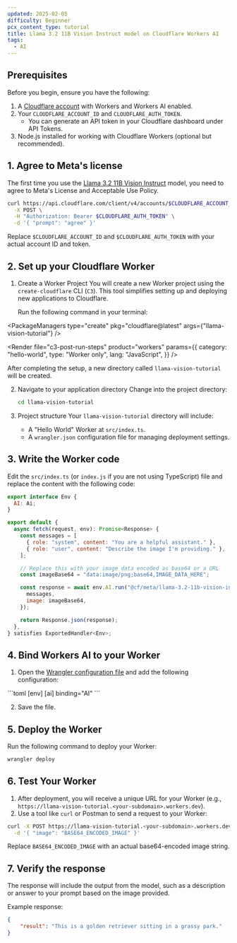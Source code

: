 ```yaml
---
updated: 2025-02-05
difficulty: Beginner
pcx_content_type: tutorial
title: Llama 3.2 11B Vision Instruct model on Cloudflare Workers AI
tags:
  - AI
---
```



## Prerequisites

Before you begin, ensure you have the following:

1. A [Cloudflare account](https://dash.cloudflare.com/sign-up) with Workers and Workers AI enabled.
2. Your `CLOUDFLARE_ACCOUNT_ID` and `CLOUDFLARE_AUTH_TOKEN`.
   - You can generate an API token in your Cloudflare dashboard under API Tokens.
3. Node.js installed for working with Cloudflare Workers (optional but recommended).

## 1. Agree to Meta's license

The first time you use the [Llama 3.2 11B Vision Instruct](/workers-ai/models/llama-3.2-11b-vision-instruct) model, you need to agree to Meta's License and Acceptable Use Policy.

```bash title="curl"
curl https://api.cloudflare.com/client/v4/accounts/$CLOUDFLARE_ACCOUNT_ID/ai/run/@cf/meta/llama-3.2-11b-vision-instruct \
  -X POST \
  -H "Authorization: Bearer $CLOUDFLARE_AUTH_TOKEN" \
  -d '{ "prompt": "agree" }'
```

Replace `$CLOUDFLARE_ACCOUNT_ID` and `$CLOUDFLARE_AUTH_TOKEN` with your actual account ID and token.

## 2. Set up your Cloudflare Worker

1. Create a Worker Project
   You will create a new Worker project using the `create-cloudflare` CLI (`C3`). This tool simplifies setting up and deploying new applications to Cloudflare.

   Run the following command in your terminal:

<PackageManagers
	type="create"
	pkg="cloudflare@latest"
	args={"llama-vision-tutorial"}
/>

<Render
	file="c3-post-run-steps"
	product="workers"
	params={{
		category: "hello-world",
		type: "Worker only",
		lang: "JavaScript",
	}}
/>

After completing the setup, a new directory called `llama-vision-tutorial` will be created.

2. Navigate to your application directory
   Change into the project directory:

   ```bash
   cd llama-vision-tutorial
   ```

3. Project structure
   Your `llama-vision-tutorial` directory will include:
   - A "Hello World" Worker at `src/index.ts`.
   - A `wrangler.json` configuration file for managing deployment settings.

## 3. Write the Worker code

Edit the `src/index.ts` (or `index.js` if you are not using TypeScript) file and replace the content with the following code:

```javascript
export interface Env {
  AI: Ai;
}

export default {
  async fetch(request, env): Promise<Response> {
    const messages = [
      { role: "system", content: "You are a helpful assistant." },
      { role: "user", content: "Describe the image I'm providing." },
    ];

    // Replace this with your image data encoded as base64 or a URL
    const imageBase64 = "data:image/png;base64,IMAGE_DATA_HERE";

    const response = await env.AI.run("@cf/meta/llama-3.2-11b-vision-instruct", {
      messages,
      image: imageBase64,
    });

    return Response.json(response);
  },
} satisfies ExportedHandler<Env>;
```

## 4. Bind Workers AI to your Worker

1. Open the [Wrangler configuration file](/workers/wrangler/configuration/) and add the following configuration:

<WranglerConfig>
```toml
[env]
[ai]
binding="AI"
```
</WranglerConfig>

2. Save the file.

## 5. Deploy the Worker

Run the following command to deploy your Worker:

```bash
wrangler deploy
```

## 6. Test Your Worker

1. After deployment, you will receive a unique URL for your Worker (e.g., `https://llama-vision-tutorial.<your-subdomain>.workers.dev`).
2. Use a tool like `curl` or Postman to send a request to your Worker:

```bash
curl -X POST https://llama-vision-tutorial.<your-subdomain>.workers.dev \
  -d '{ "image": "BASE64_ENCODED_IMAGE" }'
```

Replace `BASE64_ENCODED_IMAGE` with an actual base64-encoded image string.

## 7. Verify the response

The response will include the output from the model, such as a description or answer to your prompt based on the image provided.

Example response:

```json
{
	"result": "This is a golden retriever sitting in a grassy park."
}
```
